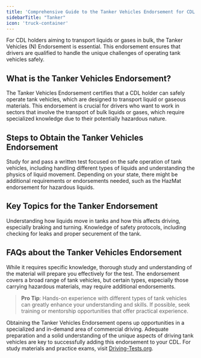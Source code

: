 ```yaml
---
title: 'Comprehensive Guide to the Tanker Vehicles Endorsement for CDL Holders'
sidebarTitle: "Tanker"
icon: 'truck-container'
---
```


For CDL holders aiming to transport liquids or gases in bulk, the Tanker Vehicles (N) Endorsement is essential. This endorsement ensures that drivers are qualified to handle the unique challenges of operating tank vehicles safely.

## What is the Tanker Vehicles Endorsement?

<AccordionGroup>
  <Accordion title="Overview of the N Endorsement">
    The Tanker Vehicles Endorsement certifies that a CDL holder can safely operate tank vehicles, which are designed to transport liquid or gaseous materials.
  </Accordion>

  <Accordion title="Why Get a Tanker Endorsement?">
    This endorsement is crucial for drivers who want to work in sectors that involve the transport of bulk liquids or gases, which require specialized knowledge due to their potentially hazardous nature.
  </Accordion>
</AccordionGroup>

## Steps to Obtain the Tanker Vehicles Endorsement

<Steps>
  <Step title="Pass the Tanker Knowledge Test">
    Study for and pass a written test focused on the safe operation of tank vehicles, including handling different types of liquids and understanding the physics of liquid movement.
  </Step>

  <Step title="Meet Additional Requirements">
    Depending on your state, there might be additional requirements or endorsements needed, such as the HazMat endorsement for hazardous liquids.
  </Step>
</Steps>

## Key Topics for the Tanker Endorsement

<CardGroup cols={2}>
  <Card title="Liquid Dynamics" icon="water-arrow-up">
    Understanding how liquids move in tanks and how this affects driving, especially braking and turning.
  </Card>

  <Card title="Safety Precautions" icon="shield">
    Knowledge of safety protocols, including checking for leaks and proper securement of the tank.
  </Card>
</CardGroup>

## FAQs about the Tanker Vehicles Endorsement

<AccordionGroup>
  <Accordion title="Is the Tanker Endorsement challenging?">
    While it requires specific knowledge, thorough study and understanding of the material will prepare you effectively for the test.
  </Accordion>

  <Accordion title="Does the endorsement apply to all tank vehicles?">
    The endorsement covers a broad range of tank vehicles, but certain types, especially those carrying hazardous materials, may require additional endorsements.
  </Accordion>
</AccordionGroup>

> **Pro Tip**: Hands-on experience with different types of tank vehicles can greatly enhance your understanding and skills. If possible, seek training or mentorship opportunities that offer practical experience.

Obtaining the Tanker Vehicles Endorsement opens up opportunities in a specialized and in-demand area of commercial driving. Adequate preparation and a solid understanding of the unique aspects of driving tank vehicles are key to successfully adding this endorsement to your CDL. For study materials and practice exams, visit [Driving-Tests.org](https://driving-tests.org).
